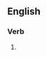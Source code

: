 ==English==

===Verb===
{{head|en|verb form}}

# {{present participle of|silhouette|lang=en|nocat=1}}